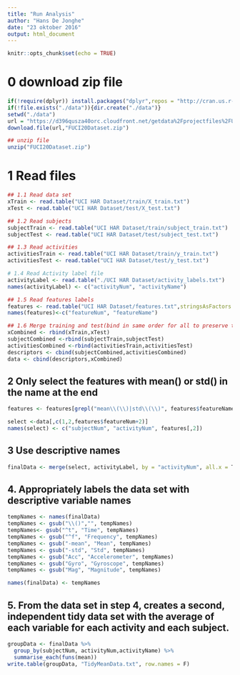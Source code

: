 ```yaml
---
title: "Run Analysis"
author: "Hans De Jonghe"
date: "23 oktober 2016"
output: html_document
---
```


```r
knitr::opts_chunk$set(echo = TRUE)
```

# 0 download zip file
```r
if(!require(dplyr)) install.packages("dplyr",repos = "http://cran.us.r-project.org")
if(!file.exists("./data")){dir.create("./data")}
setwd("./data")
url = "https://d396qusza40orc.cloudfront.net/getdata%2Fprojectfiles%2FUCI%20HAR%20Dataset.zip"
download.file(url,"FUCI20Dataset.zip")

## unzip file
unzip("FUCI20Dataset.zip")
```
# 1 Read files
```r
## 1.1 Read data set
xTrain <- read.table("UCI HAR Dataset/train/X_train.txt")
xTest <- read.table("UCI HAR Dataset/test/X_test.txt")

## 1.2 Read subjects
subjectTrain <- read.table("UCI HAR Dataset/train/subject_train.txt")
subjectTest <- read.table("UCI HAR Dataset/test/subject_test.txt")

## 1.3 Read activities
activitiesTrain <- read.table("UCI HAR Dataset/train/y_train.txt")
activitiesTest <- read.table("UCI HAR Dataset/test/y_test.txt")

# 1.4 Read Activity label file
activityLabel <- read.table("./UCI HAR Dataset/activity_labels.txt")
names(activityLabel) <- c("activityNum", "activityName")

## 1.5 Read features labels
features <- read.table("UCI HAR Dataset/features.txt",stringsAsFactors = F)
names(features)<-c("featureNum", "featureName")

## 1.6 Merge training and test(bind in same order for all to preserve the sequence)
xCombined <- rbind(xTrain,xTest)
subjectCombined <-rbind(subjectTrain,subjectTest)
activitiesCombined <-rbind(activitiesTrain,activitiesTest)
descriptors <- cbind(subjectCombined,activitiesCombined)
data <- cbind(descriptors,xCombined)
```
## 2 Only select the features with mean() or std() in the name at the end
```r
features <- features[grepl("mean\\(\\)|std\\(\\)", features$featureName),]

select <-data[,c(1,2,features$featureNum+2)]
names(select) <- c("subjectNum", "activityNum", features[,2])
```
## 3 Use descriptive names
```r
finalData <- merge(select, activityLabel, by = "activityNum", all.x = T)
```
## 4. Appropriately labels the data set with descriptive variable names
```r
tempNames <- names(finalData)
tempNames <- gsub("\\()","", tempNames)
tempNames<- gsub("^t", "Time", tempNames)
tempNames <- gsub("^f", "Frequency", tempNames)
tempNames <- gsub("-mean", "Mean", tempNames)
tempNames <- gsub("-std", "Std", tempNames)
tempNames <- gsub("Acc", "Accelerometer", tempNames)
tempNames <- gsub("Gyro", "Gyroscope", tempNames)
tempNames <- gsub("Mag", "Magnitude", tempNames)

names(finalData) <- tempNames

```
## 5. From the data set in step 4, creates a second, independent tidy data set with the average of each variable for each activity and each subject.
```r
groupData <- finalData %>%
  group_by(subjectNum, activityNum,activityName) %>%
  summarise_each(funs(mean))
write.table(groupData, "TidyMeanData.txt", row.names = F)
```
